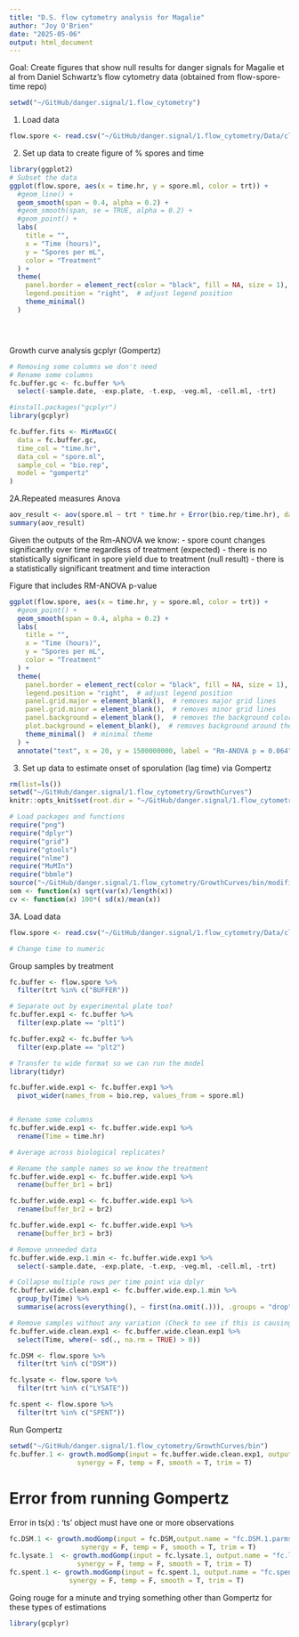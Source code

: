 ```yaml
---
title: "D.S. flow cytometry analysis for Magalie"
author: "Joy O'Brien"
date: "2025-05-06"
output: html_document
---
```

Goal: Create figures that show null results for danger signals for Magalie et al from Daniel Schwartz's flow cytometry data (obtained from flow-spore-time repo)
```r
setwd("~/GitHub/danger.signal/1.flow_cytometry")
```

1. Load data
```r
flow.spore <- read.csv("~/GitHub/danger.signal/1.flow_cytometry/Data/clean_counts.csv")
```

2. Set up data to create figure of % spores and time
```r
library(ggplot2)
# Subset the data 
ggplot(flow.spore, aes(x = time.hr, y = spore.ml, color = trt)) +
  #geom_line() +
  geom_smooth(span = 0.4, alpha = 0.2) +
  #geom_smooth(span, se = TRUE, alpha = 0.2) +
  #geom_point() +
  labs(
    title = "",
    x = "Time (hours)",
    y = "Spores per mL",
    color = "Treatment"
  ) +
  theme(
    panel.border = element_rect(color = "black", fill = NA, size = 1),
    legend.position = "right",  # adjust legend position
    theme_minimal()
  )





```
Growth curve analysis gcplyr (Gompertz)
```r
# Removing some columns we don't need 
# Rename some columns 
fc.buffer.gc <- fc.buffer %>%
  select(-sample.date, -exp.plate, -t.exp, -veg.ml, -cell.ml, -trt)

#install.packages("gcplyr")
library(gcplyr)

fc.buffer.fits <- MinMaxGC(
  data = fc.buffer.gc,
  time_col = "time.hr",
  data_col = "spore.ml",
  sample_col = "bio.rep",
  model = "gompertz"
)

```




2A.Repeated measures Anova

```r
aov_result <- aov(spore.ml ~ trt * time.hr + Error(bio.rep/time.hr), data = flow.spore)
summary(aov_result)


```
Given the outputs of the Rm-ANOVA we know: 
- spore count changes significantly over time regardless of treatment (expected)
- there is no statistically significant in spore yield due to treatment (null result)
- there is a statistically significant treatment and time interaction




Figure that includes RM-ANOVA p-value
```r
ggplot(flow.spore, aes(x = time.hr, y = spore.ml, color = trt)) +
  #geom_point() +
  geom_smooth(span = 0.4, alpha = 0.2) + 
  labs(
    title = "",
    x = "Time (hours)",
    y = "Spores per mL",
    color = "Treatment"
  ) +
  theme(
    panel.border = element_rect(color = "black", fill = NA, size = 1),
    legend.position = "right",  # adjust legend position
    panel.grid.major = element_blank(),  # removes major grid lines
    panel.grid.minor = element_blank(),  # removes minor grid lines
    panel.background = element_blank(),  # removes the background color
    plot.background = element_blank(),  # removes background around the plot
    theme_minimal()  # minimal theme
  ) +
  annotate("text", x = 20, y = 1500000000, label = "Rm-ANOVA p = 0.064", color = "black", size = 5)
```

3. Set up data to estimate onset of sporulation (lag time) via Gompertz
```r
rm(list=ls())
setwd("~/GitHub/danger.signal/1.flow_cytometry/GrowthCurves")
knitr::opts_knit$set(root.dir = "~/GitHub/danger.signal/1.flow_cytometry/GrowthCurves")
```


```r
# Load packages and functions
require("png")
require("dplyr")
require("grid")
require("gtools")
require("nlme")
require("MuMIn")
require("bbmle")
source("~/GitHub/danger.signal/1.flow_cytometry/GrowthCurves/bin/modified_Gomp_diagnostic3.R")
sem <- function(x) sqrt(var(x)/length(x))
cv <- function(x) 100*( sd(x)/mean(x))
```

3A. Load data
```r
flow.spore <- read.csv("~/GitHub/danger.signal/1.flow_cytometry/Data/clean_counts.csv")

# Change time to numeric 

```

Group samples by treatment
```r
fc.buffer <- flow.spore %>%
  filter(trt %in% c("BUFFER"))

# Separate out by experimental plate too?
fc.buffer.exp1 <- fc.buffer %>%
  filter(exp.plate == "plt1")

fc.buffer.exp2 <- fc.buffer %>%
  filter(exp.plate == "plt2")

# Transfer to wide format so we can run the model
library(tidyr)

fc.buffer.wide.exp1 <- fc.buffer.exp1 %>%
  pivot_wider(names_from = bio.rep, values_from = spore.ml)


# Rename some columns 
fc.buffer.wide.exp1 <- fc.buffer.wide.exp1 %>%
  rename(Time = time.hr)

# Average across biological replicates?

# Rename the sample names so we know the treatment
fc.buffer.wide.exp1 <- fc.buffer.wide.exp1 %>%
  rename(buffer_br1 = br1)

fc.buffer.wide.exp1 <- fc.buffer.wide.exp1 %>%
  rename(buffer_br2 = br2)

fc.buffer.wide.exp1 <- fc.buffer.wide.exp1 %>%
  rename(buffer_br3 = br3)

# Remove unneeded data
fc.buffer.wide.exp.1.min <- fc.buffer.wide.exp1 %>%
  select(-sample.date, -exp.plate, -t.exp, -veg.ml, -cell.ml, -trt)

# Collapse multiple rows per time point via dplyr
fc.buffer.wide.clean.exp1 <- fc.buffer.wide.exp.1.min %>%
  group_by(Time) %>%
  summarise(across(everything(), ~ first(na.omit(.))), .groups = "drop")

# Remove samples without any variation (Check to see if this is causing the error below)
fc.buffer.wide.clean.exp1 <- fc.buffer.wide.clean.exp1 %>%
  select(Time, where(~ sd(., na.rm = TRUE) > 0))

```


```r
fc.DSM <- flow.spore %>%
  filter(trt %in% c("DSM"))

fc.lysate <- flow.spore %>%
  filter(trt %in% c("LYSATE"))

fc.spent <- flow.spore %>%
  filter(trt %in% c("SPENT"))
```

Run Gompertz
```r
setwd("~/GitHub/danger.signal/1.flow_cytometry/GrowthCurves/bin")
fc.buffer.1 <- growth.modGomp(input = fc.buffer.wide.clean.exp1, output.name = "fc.buffer.exp1.1.parms",
                 synergy = F, temp = F, smooth = T, trim = T)
```
# Error from running Gompertz 
Error in ts(x) : 'ts' object must have one or more observations


```r
fc.DSM.1 <- growth.modGomp(input = fc.DSM,output.name = "fc.DSM.1.parms",
                  synergy = F, temp = F, smooth = T, trim = T)
fc.lysate.1  <- growth.modGomp(input = fc.lysate.1, output.name = "fc.lysate.1.parms",
                 synergy = F, temp = F, smooth = T, trim = T)
fc.spent.1 <- growth.modGomp(input = fc.spent.1, output.name = "fc.spent.1.parms",
               synergy = F, temp = F, smooth = T, trim = T)
```

Going rouge for a minute and trying something other than Gompertz for these types of estimations
```r
library(gcplyr)

```



